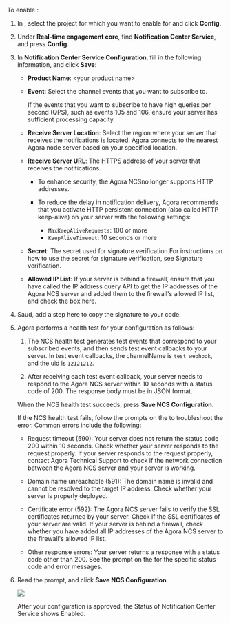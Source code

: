 

To enable <Vg k="NCS" />:

1. In [<Vg k="CONSOLE" />](https://console.agora.io/projects), select the project for which you want to enable for <Vg k="NCS" /> and click **Config**.

1. Under **Real-time engagement core**, find **Notification Center Service**, and press **Config**.

1. In **Notification Center Service Configuration**, fill in the following information, and click **Save**:
    * **Product Name**: \<your product name\>
    * **Event**: Select the channel events that you want to subscribe to.

        If the events that you want to subscribe to have high queries per second (QPS), such as events 105 and 106, ensure your server has sufficient processing capacity.

    * **Receive Server Location**: Select the region where your server that receives the notifications is located. Agora connects to the nearest Agora node server based on your specified location.

    * **Receive Server URL**: The HTTPS address of your server that receives the notifications.

        * To enhance security, the Agora NCSno longer supports HTTP addresses.
        * To reduce the delay in notification delivery, Agora recommends that you activate HTTP persistent connection (also called HTTP keep-alive) on your server with the following settings:

            * `MaxKeepAliveRequests`: 100 or more
            * `KeepAliveTimeout`: 10 seconds or more

    * **Secret**: The secret used for signature verification.For instructions on how to use the secret for signature verification, see Signature verification.
    
    * **Allowed IP List**: If your server is behind a firewall, ensure that you have called the IP address query API to get the IP addresses of the Agora NCS server and added them to the firewall's allowed IP list, and check the box here.

1. Saud, add a step here to copy the signature to your code.

1. Agora performs a health test for your configuration as follows:

    1. The NCS health test generates test events that correspond to your subscribed events, and then sends test event callbacks to your server. In test event callbacks, the channelName is `test_webhook`, and the uid is `12121212`.

    1. After receiving each test event callback, your server needs to respond to the Agora NCS server within 10 seconds with a status code of 200. The response body must be in JSON format.

    When the NCS health test succeeds, press **Save NCS Configuration**.

    If the NCS health test fails, follow the prompts on the <Vg k="CONSOLE" /> to troubleshoot the error. Common errors include the following:

    * Request timeout (590): Your server does not return the status code 200 within 10 seconds. Check whether your server responds to the request properly. If your server responds to the request properly, contact Agora Technical Support to check if the network connection between the Agora NCS server and your server is working.

    * Domain name unreachable (591): The domain name is invalid and cannot be resolved to the target IP address. Check whether your server is properly deployed.

    * Certificate error (592): The Agora NCS server fails to verify the SSL certificates returned by your server. Check if the SSL certificates of your server are valid. If your server is behind a firewall, check whether you have added all IP addresses of the Agora NCS server to the firewall's allowed IP list.

    * Other response errors: Your server returns a response with a status code other than 200. See the prompt on the <Vg k="CONSOLE" /> for the specific status code and error messages.

1. Read the prompt, and click **Save NCS Configuration**.

    ![](\images\notification-center-service\ncs-config-notification.png)

    After your configuration is approved, the Status of Notification Center Service shows Enabled.

